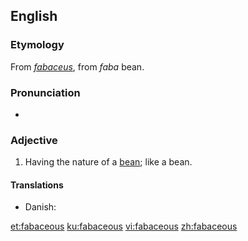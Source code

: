 ==English==

===Etymology===
From {{etyl|la|en}} ''[[fabaceus]]'', from ''faba'' bean.

===Pronunciation===
* {{rhymes|eɪʃəs}}

===Adjective===
{{en-adj}}

# Having the nature of a [[bean]]; like a bean.

====Translations====
{{trans-top|having the nature of a bean}}
* Danish: {{t-|da|bønneagtig}}
{{trans-mid}}
{{trans-bottom}}

[[et:fabaceous]]
[[ku:fabaceous]]
[[vi:fabaceous]]
[[zh:fabaceous]]